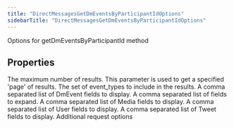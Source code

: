 ```yaml
---
title: "DirectMessagesGetDmEventsByParticipantIdOptions"
sidebarTitle: "DirectMessagesGetDmEventsByParticipantIdOptions"
---
```


Options for getDmEventsByParticipantId method

## Properties

<ParamField name="maxResults" type="number">
The maximum number of results.
</ParamField>





<ParamField name="paginationToken" type="string">
This parameter is used to get a specified 'page' of results.
</ParamField>





<ParamField name="eventTypes" type="string[]">
The set of event_types to include in the results.
</ParamField>





<ParamField name="dmEventfields" type="string[]">
A comma separated list of DmEvent fields to display.
</ParamField>





<ParamField name="expansions" type="string[]">
A comma separated list of fields to expand.
</ParamField>





<ParamField name="mediafields" type="string[]">
A comma separated list of Media fields to display.
</ParamField>





<ParamField name="userfields" type="string[]">
A comma separated list of User fields to display.
</ParamField>





<ParamField name="tweetfields" type="string[]">
A comma separated list of Tweet fields to display.
</ParamField>





<ParamField name="requestOptions" type="[RequestOptions](/xdks/typescript/reference/interfaces/RequestOptions)">
Additional request options
</ParamField>



